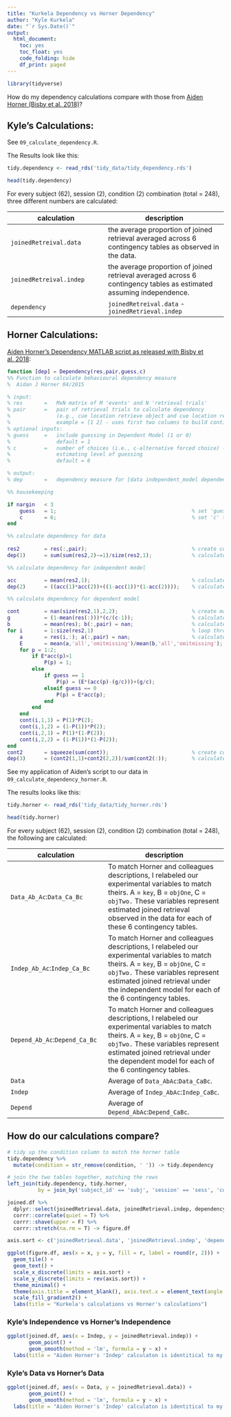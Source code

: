 ```yaml
---
title: "Kurkela Dependency vs Horner Dependency"
author: "Kyle Kurkela"
date: "`r Sys.Date()`"
output: 
  html_document:
    toc: yes
    toc_float: yes
    code_folding: hide
    df_print: paged
---
```


```r
library(tidyverse)
```


How do my dependency calculations compare with those from [Aiden Horner (Bisby et al. 2018)](https://figshare.com/articles/software/Model_code/5240752)?  
  
## Kyle's Calculations:  

See `09_calculate_dependency.R`.  
  
The Results look like this:  

```r
tidy.dependency <- read_rds('tidy_data/tidy_dependency.rds')

head(tidy.dependency)
```

For every subject (62), session (2), condition (2) combination (total = 248), three different numbers are calculated:

| calculation | description |
| ---------   | ----------- |
| `joinedRetreival.data`  | the average proportion of joined retrieval averaged across 6 contingency tables as observed in the data. | 
| `joinedRetreival.indep` | the average proportion of joined retrieval averaged across 6 contingency tables as estimated assuming independence. |
| `dependency` | `joinedRetreival.data` - `joinedRetrieval.indep` |

## Horner Calculations:

[Aiden Horner's Dependency MATLAB script as released with Bisby et al. 2018](https://figshare.com/articles/software/Model_code/5240752):

```MATLAB
function [dep] = Dependency(res,pair,guess,c)
%% Function to calculate behavioural dependency measure
%  Aidan J Horner 04/2015

% input:
% res       =   MxN matrix of M 'events' and N 'retrieval trials'
% pair      =   pair of retrieval trials to calculate dependency 
%               (e.g., cue location retrieve object and cue location retrieve person)
%               example = [1 2] - uses first two columns to build contingency table for analysis
% optional inputs:
% guess     =   include guessing in Dependent Model (1 or 0)
%               default = 1
% c         =   number of choices (i.e., c-alternative forced choice) - for
%               estimating level of guessing
%               default = 6

% output:
% dep       =   dependency measure for [data independent_model dependent_model]

%% housekeeping

if nargin   < 3
    guess   = 1;                                            % set 'guess' to 1 if not defined by user
    c       = 6;                                            % set 'c' to 6 if not defined by user
end

%% calculate dependency for data
 
res2        = res(:,pair);                                  % create column Mx2 matrix for retrieval trials defined by 'pair'
dep(1)      = sum(sum(res2,2)~=1)/size(res2,1);         	% calculate dependency for data

%% calculate dependency for independent model

acc         = mean(res2,1);                                 % calculate accuracy for each retrieval type
dep(2)      = ((acc(1)*acc(2))+((1-acc(1))*(1-acc(2))));    % calculate dependency for independent model

%% calculate dependency for dependent model

cont        = nan(size(res2,1),2,2);                        % create matrix for dependent model probabilities
g           = (1-mean(res(:)))*(c/(c-1));                   % calculate level of guessing
b           = mean(res); b(:,pair) = nan;                   % calculate average performance
for i       = 1:size(res2,1)                                % loop through all event   
    a       = res(i,:); a(:,pair) = nan;                    % calculate event specific performance
    E       = mean(a,'all','omitmissing')/mean(b,'all','omitmissing');                        % calculate ratio of event / average performance (episodic factor)
    for p = 1:2;
        if E*acc(p)>1
            P(p) = 1;
        else
            if guess == 1
                P(p) = (E*(acc(p)-(g/c)))+(g/c);
            elseif guess == 0
                P(p) = E*acc(p);
            end
        end
    end
    cont(i,1,1) = P(1)*P(2);
    cont(i,1,2) = (1-P(1))*P(2);
    cont(i,2,1) = P(1)*(1-P(2));
    cont(i,2,2) = (1-P(1))*(1-P(2));
end
cont2       = squeeze(sum(cont));                           % create contingency table
dep(3)      = (cont2(1,1)+cont2(2,2))/sum(cont2(:));        % calculate dependency for dependent model
```

  
See my application of Aiden's script to our data in `09_calculate_dependency_horner.R`.  
  
The results looks like this:  

```r
tidy.horner <- read_rds('tidy_data/tidy_horner.rds')

head(tidy.horner)
```

For every subject (62), session (2), condition (2) combination (total = 248), the following are calculated:

| calculation | description |
| ---------   | ----------- |
| `Data_Ab_Ac`:`Data_Ca_Bc` | To match Horner and colleagues descriptions, I relabeled our experimental variables to match theirs. A = `key`, B = `objOne`, C = `objTwo.` These variables represent estimated joined retrieval observed in the data for each of these 6 contingency tables. | 
| `Indep_Ab_Ac`:`Indep_Ca_Bc` | To match Horner and colleagues descriptions, I relabeled our experimental variables to match theirs. A = `key`, B = `objOne`, C = `objTwo.` These variables represent estimated joined retrieval under the independent model for each of the 6 contingency tables. | 
| `Depend_Ab_Ac`:`Depend_Ca_Bc` | To match Horner and colleagues descriptions, I relabeled our experimental variables to match theirs. A = `key`, B = `objOne`, C = `objTwo.` These variables represent estimated joined retrieval under the dependent model for each of the 6 contingency tables. |
| `Data` | Average of `Data_AbAc`:`Data_CaBc`. | 
| `Indep` | Average of `Indep_AbAc`:`Indep_CaBc`. | 
| `Depend` | Average of `Depend_AbAc`:`Depend_CaBc`. | 

## How do our calculations compare?

```r
# tidy up the condition column to match the horner table
tidy.dependency %>%
  mutate(condition = str_remove(condition, ' ')) -> tidy.dependency

# join the two tables together, matching the rows
left_join(tidy.dependency, tidy.horner, 
          by = join_by('subject_id' == 'subj', 'session' == 'sess', 'condition' == 'cond')) -> joined.df
```

```r
joined.df %>%
  dplyr::select(joinedRetrieval.data, joinedRetrieval.indep, dependency, Data, Indep, Depend) %>%
  corrr::correlate(quiet = T) %>%
  corrr::shave(upper = F) %>%
  corrr::stretch(na.rm = T) -> figure.df

axis.sort <- c('joinedRetrieval.data', 'joinedRetrieval.indep', 'dependency', 'Data', 'Indep', 'Depend')

ggplot(figure.df, aes(x = x, y = y, fill = r, label = round(r, 2))) +
  geom_tile() +
  geom_text() +
  scale_x_discrete(limits = axis.sort) +
  scale_y_discrete(limits = rev(axis.sort)) +
  theme_minimal() +
  theme(axis.title = element_blank(), axis.text.x = element_text(angle = 90), panel.grid = element_blank()) +
  scale_fill_gradient2() +
  labs(title = "Kurkela's calculations vs Horner's calculations")
```


### Kyle's Independence vs Horner's Independence

```r
ggplot(joined.df, aes(x = Indep, y = joinedRetrieval.indep)) +
       geom_point() +
       geom_smooth(method = 'lm', formula = y ~ x) +
  labs(title = "Aiden Horner's 'Indep' calculaton is identitical to my Independent calculation.")
```

### Kyle's Data vs Horner's Data

```r
ggplot(joined.df, aes(x = Data, y = joinedRetrieval.data)) +
       geom_point() +
       geom_smooth(method = 'lm', formula = y ~ x) +
  labs(title = "Aiden Horner's 'Indep' calculaton is identitical to my Independent calculation.")
```

